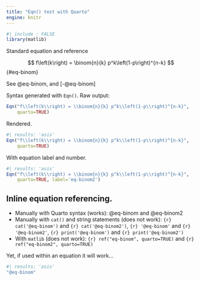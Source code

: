 ```yaml
---
title: "Eqn() test with Quarto"
engine: knitr
---
```


```r
#| include : FALSE
library(matlib)
```

Standard equation and reference

$$
f\left(k\right) = \binom{n}{k} p^k\left(1-p\right)^{n-k}
$$ {#eq-binom}

See @eq-binom, and [-@eq-binom]

Syntax generated with `Eqn()`. Raw output:

```r
Eqn("f\\left(k\\right) = \\binom{n}{k} p^k\\left(1-p\\right)^{n-k}",
    quarto=TRUE)
```

Rendered.

```r
#| results: 'asis'
Eqn("f\\left(k\\right) = \\binom{n}{k} p^k\\left(1-p\\right)^{n-k}",
    quarto=TRUE)
```

With equation label and number.

```r
#| results: 'asis'
Eqn("f\\left(k\\right) = \\binom{n}{k} p^k\\left(1-p\\right)^{n-k}",
    quarto=TRUE, label='eq-binom2')
```

## Inline equation referencing.

- Manually with Quarto syntax (works): @eq-binom and @eq-binom2
- Manually with `cat()` and string statements (does not work): `{r} cat('@eq-binom')` and `{r} cat('@eq-binom2')`, `{r} '@eq-binom'` and `{r} '@eq-binom2'`,  `{r} print('@eq-binom')` and `{r} print('@eq-binom2')`
- With `matlib` (does not work): `{r} ref("eq-binom", quarto=TRUE)` and `{r} ref("eq-binom2", quarto=TRUE)`

Yet, if used within an equation it will work...
    
```r
#| results: 'asis'
"@eq-binom"
```
